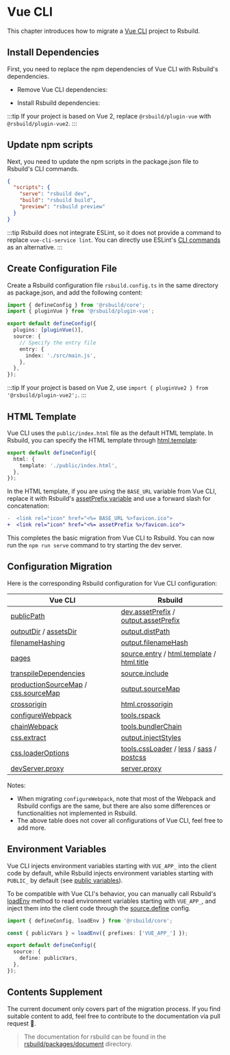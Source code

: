 # Vue CLI

This chapter introduces how to migrate a [Vue CLI](https://github.com/vuejs/vue-cli) project to Rsbuild.

## Install Dependencies

First, you need to replace the npm dependencies of Vue CLI with Rsbuild's dependencies.


- Remove Vue CLI dependencies:

<PackageManagerTabs command="remove @vue/cli-service @vue/cli-plugin-babel @vue/cli-plugin-eslint core-js" />

- Install Rsbuild dependencies:

<PackageManagerTabs command="add @rsbuild/core @rsbuild/plugin-vue -D" />

:::tip
If your project is based on Vue 2, replace `@rsbuild/plugin-vue` with `@rsbuild/plugin-vue2`.
:::

## Update npm scripts

Next, you need to update the npm scripts in the package.json file to Rsbuild's CLI commands.

```json
{
  "scripts": {
    "serve": "rsbuild dev",
    "build": "rsbuild build",
    "preview": "rsbuild preview"
  }
}
```

:::tip
Rsbuild does not integrate ESLint, so it does not provide a command to replace `vue-cli-service lint`. You can directly use ESLint's [CLI commands](https://eslint.org/docs/latest/use/command-line-interface) as an alternative.
:::

## Create Configuration File

Create a Rsbuild configuration file `rsbuild.config.ts` in the same directory as package.json, and add the following content:

```typescript
import { defineConfig } from '@rsbuild/core';
import { pluginVue } from '@rsbuild/plugin-vue';

export default defineConfig({
  plugins: [pluginVue()],
  source: {
    // Specify the entry file
    entry: {
      index: './src/main.js',
    },
  },
});
```

:::tip
If your project is based on Vue 2, use `import { pluginVue2 } from '@rsbuild/plugin-vue2';`.
:::

## HTML Template

Vue CLI uses the `public/index.html` file as the default HTML template. In Rsbuild, you can specify the HTML template through [html.template](/config/html/template):

```ts title="rsbuild.config.ts"
export default defineConfig({
  html: {
    template: './public/index.html',
  },
});
```

In the HTML template, if you are using the `BASE_URL` variable from Vue CLI, replace it with Rsbuild's [assetPrefix variable](/config/html/template-parameters) and use a forward slash for concatenation:

```diff
-  <link rel="icon" href="<%= BASE_URL %>favicon.ico">
+  <link rel="icon" href="<%= assetPrefix %>/favicon.ico">
```

This completes the basic migration from Vue CLI to Rsbuild. You can now run the `npm run serve` command to try starting the dev server.

## Configuration Migration

Here is the corresponding Rsbuild configuration for Vue CLI configuration:

| Vue CLI                                                                                                                                 | Rsbuild                                                                                                                                  |
| --------------------------------------------------------------------------------------------------------------------------------------- | ---------------------------------------------------------------------------------------------------------------------------------------- |
| [publicPath](https://cli.vuejs.org/config/#publicpath)                                                                                  | [dev.assetPrefix](/config/dev/asset-prefix) / [output.assetPrefix](/config/output/asset-prefix)                                          |
| [outputDir](https://cli.vuejs.org/config/#outputdir) / [assetsDir](https://cli.vuejs.org/config/#assetsdir)                             | [output.distPath](/config/output/dist-path)                                                                                              |
| [filenameHashing](https://cli.vuejs.org/config/#filenamehashing)                                                                        | [output.filenameHash](/config/output/filename-hash)                                                                                      |
| [pages](https://cli.vuejs.org/config/#pages)                                                                                            | [source.entry](/config/source/entry) / [html.template](/config/html/template) / [html.title](/config/html/title)                         |
| [transpileDependencies](https://cli.vuejs.org/config/#transpiledependencies)                                                            | [source.include](/config/source/include)                                                                                                 |
| [productionSourceMap](https://cli.vuejs.org/config/#productionsourcemap) / [css.sourceMap](https://cli.vuejs.org/config/#css-sourcemap) | [output.sourceMap](/config/output/source-map)                                                                                            |
| [crossorigin](https://cli.vuejs.org/config/#crossorigin)                                                                                | [html.crossorigin](/config/html/crossorigin)                                                                                             |
| [configureWebpack](https://cli.vuejs.org/config/#configurewebpack)                                                                      | [tools.rspack](/config/tools/rspack)                                                                                                     |
| [chainWebpack](https://cli.vuejs.org/config/#chainwebpack)                                                                              | [tools.bundlerChain](/config/tools/bundler-chain)                                                                                        |
| [css.extract](https://cli.vuejs.org/config/#css-extract)                                                                                | [output.injectStyles](/config/output/inject-styles)                                                                                      |
| [css.loaderOptions](https://cli.vuejs.org/config/#css-loaderoptions)                                                                    | [tools.cssLoader](/config/tools/css-loader) / [less](/config/tools/less) / [sass](/config/tools/sass) / [postcss](/config/tools/postcss) |
| [devServer.proxy](https://cli.vuejs.org/config/#devserver-proxy)                                                                        | [server.proxy](/config/server/proxy)                                                                                                     |

Notes:

- When migrating `configureWebpack`, note that most of the Webpack and Rsbuild configs are the same, but there are also some differences or functionalities not implemented in Rsbuild.
- The above table does not cover all configurations of Vue CLI, feel free to add more.

## Environment Variables

Vue CLI injects environment variables starting with `VUE_APP_` into the client code by default, while Rsbuild injects environment variables starting with `PUBLIC_` by default (see [public variables](/guide/advanced/env-vars#public-variables)).

To be compatible with Vue CLI's behavior, you can manually call Rsbuild's [loadEnv](/api/javascript-api/core#loadenv) method to read environment variables starting with `VUE_APP_`, and inject them into the client code through the [source.define](/config/source/define) config.

```ts title="rsbuild.config.ts"
import { defineConfig, loadEnv } from '@rsbuild/core';

const { publicVars } = loadEnv({ prefixes: ['VUE_APP_'] });

export default defineConfig({
  source: {
    define: publicVars,
  },
});
```

## Contents Supplement

The current document only covers part of the migration process. If you find suitable content to add, feel free to contribute to the documentation via pull request 🤝.

> The documentation for rsbuild can be found in the [rsbuild/packages/document](https://github.com/web-infra-dev/rsbuild/tree/main/packages/document) directory.
